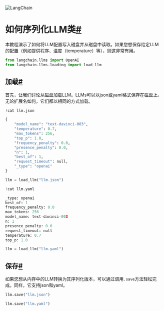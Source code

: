 

<Head>
  <script>
    {
      `(function() {
         var _hmt = _hmt || [];
(function() {
  var hm = document.createElement("script");
  hm.src = "https://hm.baidu.com/hm.js?e60fb290e204e04c5cb6f79b0ac1e697";
  var s = document.getElementsByTagName("script")[0]; 
  s.parentNode.insertBefore(hm, s);
})();
       })();`
    }
  </script>
</Head>

![LangChain](https://pica.zhimg.com/50/v2-56e8bbb52aa271012541c1fe1ceb11a2_r.gif)





如何序列化LLM类[#](#how-to-serialize-llm-classes "本标题的永久链接")
======================================================

本教程演示了如何将LLM配置写入磁盘并从磁盘中读取。如果您想保存给定LLM的配置（例如提供程序、温度（temperature）等），则这非常有用。

```python
from langchain.llms import OpenAI
from langchain.llms.loading import load_llm

```

加载[#](#loading "本标题的永久链接")
--------------------------

首先，让我们讨论从磁盘加载LLM。LLMs可以以json或yaml格式保存在磁盘上。无论扩展名如何，它们都以相同的方式加载。

```python
!cat llm.json

```

```python
{
    "model_name": "text-davinci-003",
    "temperature": 0.7,
    "max_tokens": 256,
    "top_p": 1.0,
    "frequency_penalty": 0.0,
    "presence_penalty": 0.0,
    "n": 1,
    "best_of": 1,
    "request_timeout": null,
    "_type": "openai"
}

```

```python
llm = load_llm("llm.json")

```

```python
!cat llm.yaml

```

```python
_type: openai
best_of: 1
frequency_penalty: 0.0
max_tokens: 256
model_name: text-davinci-003
n: 1
presence_penalty: 0.0
request_timeout: null
temperature: 0.7
top_p: 1.0

```

```python
llm = load_llm("llm.yaml")

```

保存[#](#saving "本标题的永久链接")
-------------------------

如果您想从内存中的LLM转换为其序列化版本，可以通过调用`.save`方法轻松完成。同样，它支持json和yaml。

```python
llm.save("llm.json")

```

```python
llm.save("llm.yaml")

```

